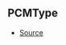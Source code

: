 ## PCMType



- [Source](https://github.com/Androz2091/discord-player/blob/6af3b78/packages/equalizer/src/utils/PCMTransformer.ts#L3)